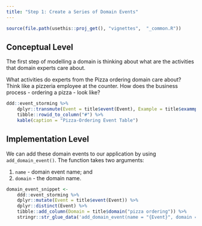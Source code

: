 ---
title: "Step 1: Create a Series of Domain Events"
---

```{r, include = FALSE}
source(file.path(usethis::proj_get(), "vignettes",  "_common.R"))
```

## Conceptual Level

The first step of modelling a domain is thinking about what are the activities that domain experts care about.

What activities do experts from the Pizza ordering domain care about? Think like a pizzeria employee at the counter. How does the business process - ordering a pizza - look like?

```{r domain-event-table}
ddd::event_storming %>% 
    dplyr::transmute(Event = title$event(Event), Example = title$exammple(Example)) %>% 
    tibble::rowid_to_column("#") %>% 
    kable(caption = "Pizza-Ordering Event Table")
```

## Implementation Level

We can add these domain events to our application by using `add_domain_event()`. The function takes two arguments:

(1) `name` - domain event name; and
(2) `domain` - the domain name.

```{r domain-event-code}
domain_event_snippet <- 
    ddd::event_storming %>% 
    dplyr::mutate(Event = title$event(Event)) %>% 
    dplyr::distinct(Event) %>% 
    tibble::add_column(Domain = title$domain("pizza ordering")) %>% 
    stringr::str_glue_data('add_domain_event(name = "{Event}", domain = "{Domain}")')
```

```{r code=domain_event_snippet, eval=FALSE, echo=TRUE}
```
